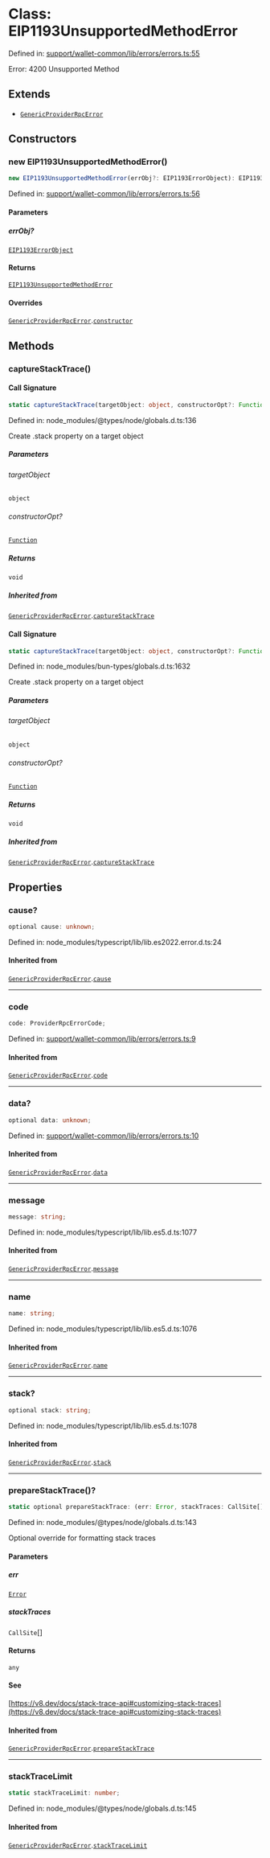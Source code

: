 # Class: EIP1193UnsupportedMethodError

Defined in: [support/wallet-common/lib/errors/errors.ts:55](https://github.com/HappyChainDevs/happychain/blob/99d9c499d60929c60f5b0529191c07ec6adb3faa/support/wallet-common/lib/errors/errors.ts#L55)

Error: 4200 Unsupported Method

## Extends

* [`GenericProviderRpcError`](/sdk/js/api/classes/GenericProviderRpcError)

## Constructors

### new EIP1193UnsupportedMethodError()

```ts
new EIP1193UnsupportedMethodError(errObj?: EIP1193ErrorObject): EIP1193UnsupportedMethodError
```

Defined in: [support/wallet-common/lib/errors/errors.ts:56](https://github.com/HappyChainDevs/happychain/blob/99d9c499d60929c60f5b0529191c07ec6adb3faa/support/wallet-common/lib/errors/errors.ts#L56)

#### Parameters

##### errObj?

[`EIP1193ErrorObject`](/sdk/js/api/type-aliases/EIP1193ErrorObject)

#### Returns

[`EIP1193UnsupportedMethodError`](/sdk/js/api/classes/EIP1193UnsupportedMethodError)

#### Overrides

[`GenericProviderRpcError`](/sdk/js/api/classes/GenericProviderRpcError).[`constructor`](/sdk/js/api/classes/GenericProviderRpcError.mdx#constructors)

## Methods

### captureStackTrace()

#### Call Signature

```ts
static captureStackTrace(targetObject: object, constructorOpt?: Function): void
```

Defined in: node\_modules/@types/node/globals.d.ts:136

Create .stack property on a target object

##### Parameters

###### targetObject

`object`

###### constructorOpt?

[`Function`](https://developer.mozilla.org/docs/Web/JavaScript/Reference/Global_Objects/Function)

##### Returns

`void`

##### Inherited from

[`GenericProviderRpcError`](/sdk/js/api/classes/GenericProviderRpcError).[`captureStackTrace`](/sdk/js/api/classes/GenericProviderRpcError.mdx#capturestacktrace)

#### Call Signature

```ts
static captureStackTrace(targetObject: object, constructorOpt?: Function): void
```

Defined in: node\_modules/bun-types/globals.d.ts:1632

Create .stack property on a target object

##### Parameters

###### targetObject

`object`

###### constructorOpt?

[`Function`](https://developer.mozilla.org/docs/Web/JavaScript/Reference/Global_Objects/Function)

##### Returns

`void`

##### Inherited from

[`GenericProviderRpcError`](/sdk/js/api/classes/GenericProviderRpcError).[`captureStackTrace`](/sdk/js/api/classes/GenericProviderRpcError.mdx#capturestacktrace)

## Properties

### cause?

```ts
optional cause: unknown;
```

Defined in: node\_modules/typescript/lib/lib.es2022.error.d.ts:24

#### Inherited from

[`GenericProviderRpcError`](/sdk/js/api/classes/GenericProviderRpcError).[`cause`](/sdk/js/api/classes/GenericProviderRpcError.mdx#cause)

***

### code

```ts
code: ProviderRpcErrorCode;
```

Defined in: [support/wallet-common/lib/errors/errors.ts:9](https://github.com/HappyChainDevs/happychain/blob/99d9c499d60929c60f5b0529191c07ec6adb3faa/support/wallet-common/lib/errors/errors.ts#L9)

#### Inherited from

[`GenericProviderRpcError`](/sdk/js/api/classes/GenericProviderRpcError).[`code`](/sdk/js/api/classes/GenericProviderRpcError.mdx#code)

***

### data?

```ts
optional data: unknown;
```

Defined in: [support/wallet-common/lib/errors/errors.ts:10](https://github.com/HappyChainDevs/happychain/blob/99d9c499d60929c60f5b0529191c07ec6adb3faa/support/wallet-common/lib/errors/errors.ts#L10)

#### Inherited from

[`GenericProviderRpcError`](/sdk/js/api/classes/GenericProviderRpcError).[`data`](/sdk/js/api/classes/GenericProviderRpcError.mdx#data)

***

### message

```ts
message: string;
```

Defined in: node\_modules/typescript/lib/lib.es5.d.ts:1077

#### Inherited from

[`GenericProviderRpcError`](/sdk/js/api/classes/GenericProviderRpcError).[`message`](/sdk/js/api/classes/GenericProviderRpcError.mdx#message)

***

### name

```ts
name: string;
```

Defined in: node\_modules/typescript/lib/lib.es5.d.ts:1076

#### Inherited from

[`GenericProviderRpcError`](/sdk/js/api/classes/GenericProviderRpcError).[`name`](/sdk/js/api/classes/GenericProviderRpcError.mdx#name)

***

### stack?

```ts
optional stack: string;
```

Defined in: node\_modules/typescript/lib/lib.es5.d.ts:1078

#### Inherited from

[`GenericProviderRpcError`](/sdk/js/api/classes/GenericProviderRpcError).[`stack`](/sdk/js/api/classes/GenericProviderRpcError.mdx#stack)

***

### prepareStackTrace()?

```ts
static optional prepareStackTrace: (err: Error, stackTraces: CallSite[]) => any;
```

Defined in: node\_modules/@types/node/globals.d.ts:143

Optional override for formatting stack traces

#### Parameters

##### err

[`Error`](https://developer.mozilla.org/docs/Web/JavaScript/Reference/Global_Objects/Error)

##### stackTraces

`CallSite`\[]

#### Returns

`any`

#### See

[https://v8.dev/docs/stack-trace-api#customizing-stack-traces](https://v8.dev/docs/stack-trace-api#customizing-stack-traces)

#### Inherited from

[`GenericProviderRpcError`](/sdk/js/api/classes/GenericProviderRpcError).[`prepareStackTrace`](/sdk/js/api/classes/GenericProviderRpcError.mdx#preparestacktrace)

***

### stackTraceLimit

```ts
static stackTraceLimit: number;
```

Defined in: node\_modules/@types/node/globals.d.ts:145

#### Inherited from

[`GenericProviderRpcError`](/sdk/js/api/classes/GenericProviderRpcError).[`stackTraceLimit`](/sdk/js/api/classes/GenericProviderRpcError.mdx#stacktracelimit)
